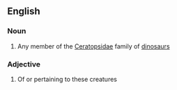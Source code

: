 ==English==

===Noun===
{{en-noun}}

# Any member of the [[Ceratopsidae]] family of [[dinosaur]]s

===Adjective===
{{en-adj}}

# Of or pertaining to these creatures